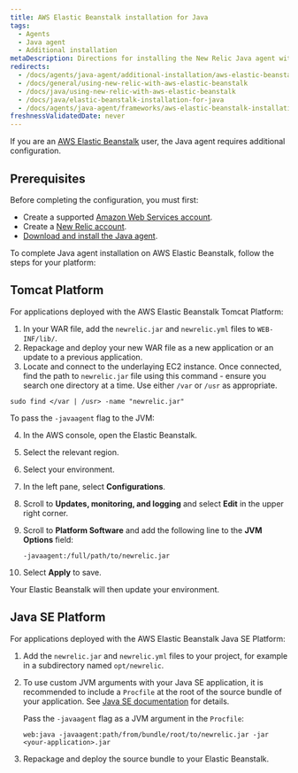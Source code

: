```yaml
---
title: AWS Elastic Beanstalk installation for Java
tags:
  - Agents
  - Java agent
  - Additional installation
metaDescription: Directions for installing the New Relic Java agent with Elastic Beanstalk.
redirects:
  - /docs/agents/java-agent/additional-installation/aws-elastic-beanstalk-installation-java
  - /docs/general/using-new-relic-with-aws-elastic-beanstalk
  - /docs/java/using-new-relic-with-aws-elastic-beanstalk
  - /docs/java/elastic-beanstalk-installation-for-java
  - /docs/agents/java-agent/frameworks/aws-elastic-beanstalk-installation-java
freshnessValidatedDate: never
---
```


If you are an [AWS Elastic Beanstalk](http://docs.amazonwebservices.com/elasticbeanstalk/latest/gsg/) user, the Java agent requires additional configuration.

## Prerequisites

Before completing the configuration, you must first:

* Create a supported [Amazon Web Services account](http://aws.amazon.com/elasticbeanstalk/).
* Create a [New Relic account](http://newrelic.com/signup).
* [Download and install the Java agent](/docs/agents/java-agent/installation/java-agent-manual-installation).

To complete Java agent installation on AWS Elastic Beanstalk, follow the steps for your platform:

## Tomcat Platform

For applications deployed with the AWS Elastic Beanstalk Tomcat Platform:

1. In your WAR file, add the `newrelic.jar` and `newrelic.yml` files to `WEB-INF/lib/`.
2. Repackage and deploy your new WAR file as a new application or an update to a previous application.
3. Locate and connect to the underlaying EC2 instance. Once connected, find the path to `newrelic.jar` file using this command - ensure you search one directory at a time. Use either `/var` or `/usr` as appropriate.

```
sudo find </var | /usr> -name "newrelic.jar"
```

To pass the `-javaagent` flag to the JVM:

4. In the AWS console, open the Elastic Beanstalk.
5. Select the relevant region.
6. Select your environment.
7. In the left pane, select **Configurations**.
8. Scroll to **Updates, monitoring, and logging** and select **Edit** in the upper right corner.
9. Scroll to **Platform Software** and add the following line to the **JVM Options** field:

   ```
   -javaagent:/full/path/to/newrelic.jar
   ```
7. Select **Apply** to save.

Your Elastic Beanstalk will then update your environment.

## Java SE Platform

For applications deployed with the AWS Elastic Beanstalk Java SE Platform:

1. Add the `newrelic.jar` and `newrelic.yml` files to your project, for example in a subdirectory named `opt/newrelic`.

2. To use custom JVM arguments with your Java SE application, it is recommended to include a `Procfile` at the root of the source bundle of your application. See [Java SE documentation](https://docs.aws.amazon.com/elasticbeanstalk/latest/dg/java-se-platform.html) for details.    

   Pass the `-javaagent` flag as a JVM argument in the `Procfile`:

   ```
   web:java -javaagent:path/from/bundle/root/to/newrelic.jar -jar <your-application>.jar
   ```
3. Repackage and deploy the source bundle to your Elastic Beanstalk.
